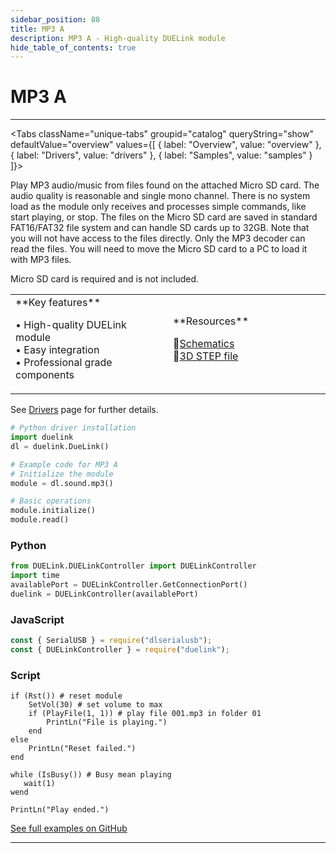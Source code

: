```yaml
---
sidebar_position: 88
title: MP3 A
description: MP3 A - High-quality DUELink module
hide_table_of_contents: true
---
```



# MP3 A

<ImageSection 
  product="somp3-a"
  tagline="MP3 Micro SD Player"
/>

---

<Tabs className="unique-tabs" groupid="catalog" queryString="show" defaultValue="overview"
  values={[
    {
        label: "Overview",
        value: "overview"
    },
    {
        label: "Drivers",
        value: "drivers"
    },
    {
        label: "Samples",
        value: "samples"
    }
]}>

<TabItem value="overview">

Play MP3 audio/music from files found on the attached Micro SD card. The audio quality is reasonable and single mono channel. There is no system load as the module only receives and processes simple commands, like start playing, or stop. The files on the Micro SD card are saved in standard FAT16/FAT32 file system and can handle SD cards up to 32GB. Note that you will not have access to the files directly. Only the MP3 decoder can read the files. You will need to move the Micro SD card to a PC to load it with MP3 files.

Micro SD card is required and is not included.

<table><td width='50%'>
**Key features**

• High-quality DUELink module<br/>
• Easy integration<br/>
• Professional grade components<br/>

</td><td width='50%'>
**Resources**
 
📄[Schematics](/sch/gdl-somp3-a.pdf)<br/>
🔩[3D STEP file](/3d/gdl-somp3-a.step)<br/>
</td></table>

</TabItem>

<TabItem value="drivers">

See [Drivers](/docs/engine/drivers) page for further details.

```python
# Python driver installation
import duelink
dl = duelink.DueLink()

# Example code for MP3 A
# Initialize the module
module = dl.sound.mp3()

# Basic operations
module.initialize()
module.read()
```

</TabItem>

<TabItem value="samples">

### Python

```python
from DUELink.DUELinkController import DUELinkController
import time
availablePort = DUELinkController.GetConnectionPort()
duelink = DUELinkController(availablePort)
```

### JavaScript

```javascript
const { SerialUSB } = require("dlserialusb");
const { DUELinkController } = require("duelink");
```

### Script

```basic
if (Rst()) # reset module
    SetVol(30) # set volume to max
    if (PlayFile(1, 1)) # play file 001.mp3 in folder 01        
        PrintLn("File is playing.")
    end
else
    PrintLn("Reset failed.")
end

while (IsBusy()) # Busy mean playing
   wait(1)
wend

PrintLn("Play ended.")

```

[See full examples on GitHub](https://github.com/ghi-electronics/duelink-website/tree/main/static/code/samples)

</TabItem>

</Tabs>

---

<OrderSection
    product="DUELink MP3 A"
    partnumber="GDL-SOMP3-A"
    price="$19.99"
/>
